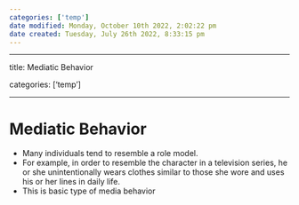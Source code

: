 ```yaml
---
categories: ['temp']
date modified: Monday, October 10th 2022, 2:02:22 pm
date created: Tuesday, July 26th 2022, 8:33:15 pm
---
```


---

title: Mediatic Behavior

categories: ['temp']

---

# Mediatic Behavior
- Many individuals tend to resemble a role model.
- For example, in order to resemble the character in a television series, he or she unintentionally wears clothes similar to those she wore and uses his or her lines in daily life.
- This is basic type of media behavior



